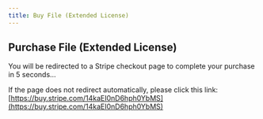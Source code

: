 ```yaml
---
title: Buy File (Extended License)
---
```



<Head>
  <meta httpEquiv="refresh" content="5; url='https://buy.stripe.com/14kaEI0nD6hph0YbMS'" />
</Head>

## Purchase File (Extended License)

You will be redirected to a Stripe checkout page to complete your purchase in 5 seconds…

If the page does not redirect automatically, please click this link: [https://buy.stripe.com/14kaEI0nD6hph0YbMS](https://buy.stripe.com/14kaEI0nD6hph0YbMS)
